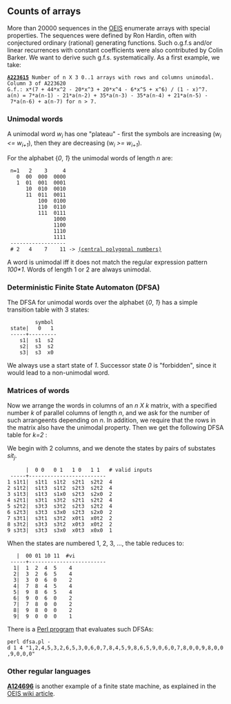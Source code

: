 == Counts of arrays ==
More than 20000 sequences in the [https://oeis.org OEIS] enumerate arrays with special properties. The sequences were defined by Ron Hardin, often with conjectured ordinary (rational) generating functions. Such o.g.f.s and/or linear recurrences with constant coefficients were also contributed by Colin Barker. We want to derive such g.f.s. systematically. As a first example, we take:
 '''[https://oeis.org/ A223615]''' Number of n X 3 0..1 arrays with rows and columns unimodal.
 Column 3 of A223620
 G.f.: x*(7 + 44*x^2 - 20*x^3 + 20*x^4 - 6*x^5 + x^6) / (1 - x)^7.
 a(n) = 7*a(n-1) - 21*a(n-2) + 35*a(n-3) - 35*a(n-4) + 21*a(n-5) - 7*a(n-6) + a(n-7) for n &gt; 7.
=== Unimodal words ===
A unimodal word ''w<sub>i</sub>'' has one "plateau" - first the symbols are increasing (''w<sub>i</sub> &lt;= w<sub>i+1</sub>''), then they are decreasing (''w<sub>i</sub> &gt;= w<sub>i+1</sub>'').

For the alphabet {''0'', ''1''} the unimodal words of length ''n'' are:
  n=1   2    3     4
    0  00  000  0000
    1  01  001  0001
       10  010  0010
       11  011  0011
           100  0100
           110  0110
           111  0111
                1000
                1100
                1110
                1111
  ------------------
  # 2   4    7    11 -&gt; [https://oeis.org/A000124 (central polygonal numbers)]
A word is unimodal iff it does not match the regular expression pattern ''100*1''. Words of length 1 or 2 are always unimodal.
===Deterministic Finite State Automaton (DFSA)===
The DFSA for unimodal words over the alphabet {''0'', ''1''} has a simple transition table with 3 states:
          symbol
  state|   0   1 
  -----+--------- 
     s1|  s1  s2
     s2|  s3  s2
     s3|  s3  x0
We always use a start state of ''1''. Successor state ''0'' is "forbidden", since it would lead to a non-unimodal word.
===Matrices of words===
Now we arrange the words in columns of an ''n X k'' matrix, with a specified number ''k'' of parallel columns of length ''n'', and we ask for the number of such arrangeents depending on ''n''. In addition, we require that the rows in the matrix also have the unimodal property. Then we get the following DFSA table for ''k=2'' :

We begin with 2 columns, and we denote the states by pairs of substates ''s</sub>i</sub>t<sub>j</sub>''.
       |  0 0   0 1   1 0   1 1   # valid inputs
  -----+-------------------------
 1 s1t1|  s1t1  s1t2  s2t1  s2t2  4
 2 s1t2|  s1t3  s1t2  s2t3  s2t2  4
 3 s1t3|  s1t3  s1x0  s2t3  s2x0  2
 4 s2t1|  s3t1  s3t2  s2t1  s2t2  4
 5 s2t2|  s3t3  s3t2  s2t3  s2t2  4
 6 s2t3|  s3t3  s3x0  s2t3  s2x0  2
 7 s3t1|  s3t1  s3t2  x0t1  x0t2  2
 8 s3t2|  s3t3  s3t2  x0t3  x0t2  2
 9 s3t3|  s3t3  s3x0  x0t3  x0x0  1
When the states are numbered 1, 2, 3, ..., the table reduces to:
    |  00 01 10 11  #vi
  -----+-------------------------
   1|  1  2  4  5    4
   2|  3  2  6  5    4
   3|  3  0  6  0    2
   4|  7  8  4  5    4
   5|  9  8  6  5    4
   6|  9  0  6  0    2
   7|  7  8  0  0    2
   8|  9  8  0  0    2
   9|  9  0  0  0    1
There is a [https://github.com/gfis/OEIS-mat/blob/master/contrib/rh/dfsa.pl Perl program] that evaluates such DFSAs:
 perl dfsa.pl -d 1 4 "1,2,4,5,3,2,6,5,3,0,6,0,7,8,4,5,9,8,6,5,9,0,6,0,7,8,0,0,9,8,0,0,9,0,0,0"
===Other regular languages===
'''[https://oeis.org/A124696 A124696]''' is another example of a finite state machine, as explained in the [https://oeis.org/wiki/Number_of_base_k_circular_n-digit_numbers_with_adjacent_digits_differing_by_d_or_less OEIS wiki article].
